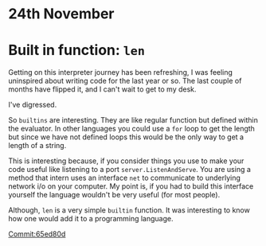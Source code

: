 # 24th November

# Built in function: `len`

Getting on this interpreter journey has been refreshing, I was feeling uninspired 
about writing code for the last year or so. The last couple of months have flipped 
it, and I can't wait to get to my desk.

I've digressed.

So `builtins` are interesting. They are like regular function but defined within the 
evaluator. In other languages you could use a `for` loop to get the length but since 
we have not defined loops this would be the only way to get a length of a string.

This is interesting because, if you consider things you use to make your code useful 
like listening to a port `server.ListenAndServe`. You are using a method that intern uses an interface 
`net` to communicate to underlying network i/o on your computer. My point is, if you had 
to build this interface yourself the language wouldn't be very useful (for most people).

Although, `len` is a very simple `builtin` function. It was interesting to know 
how one would add it to a programming language.

[Commit:65ed80d](https://github.com/Cijin/go-interpreter/commit/65ed80d71d1eb71ff04c58061c6159a68242836b)
